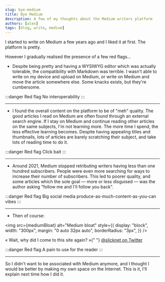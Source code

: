 ```yaml
---
slug: bye-medium
title: Bye Medium
description: A few of my thoughts about the Medium writers platform
authors: [alex]
tags: [blog, write, medium]
---
```


I started to write on Medium a few years ago and I liked it at first. The platform is pretty.

However I gradually realised the presence of a few red flags...

<!-- truncate -->

- Despite being pretty and having a WYSIWYG editor which was actually tolerable, the compatibility with Markdown was terrible. I wasn't able to write on my device and upload on Medium, or write on Medium and move the article somewhere else. Some knacks exists, but they're cumbersome.

:::danger Red flag
No interoperability
:::

---

- I found the overall content on the platform to be of "meh" quality. The good articles I read on Medium are often found through an external search engine. If I stay on Medium and continue reading other articles on the same subjects, I'm not learning more. The more time I spend, the less effective learning becomes. Despite having appealing titles and thumbnails, lots of articles are barely scratching their subject, and take lots of reading time to do it.

:::danger Red flag
Click bait
:::

---

- Around 2021, Medium stopped retributing writers having less than one hundred subscribers. People were even more searching for ways to increase their number of subscribers. This led to poorer quality, and some articles which the sole goal — more or less disguised — was the author asking "follow me and I'll follow you back".

:::danger Red flag
Big social media produce-as-much-content-as-you-can vibes
:::

---

- Then of course:


<img
	src={mediumBloat}
	alt="Medium bloat"
	style={{
		display: "block",
		width: "300px",
		margin: "0 auto 32px auto",
		borderRadius: "3px",
	}}
/>


<ImageLegend>
	« Wait, why did I come to this site again? »{" "}
	<a href="https://twitter.com/slicknet/status/1097584328962240512">
		@slicknet on Twitter
	</a>
</ImageLegend>

:::danger Red flag
A pain to use for the reader
:::

---

So I didn't want to be associated with Medium anymore, and I thought I would be better by making my own space on the Internet. This is it, I'll explain next time how I did it.
